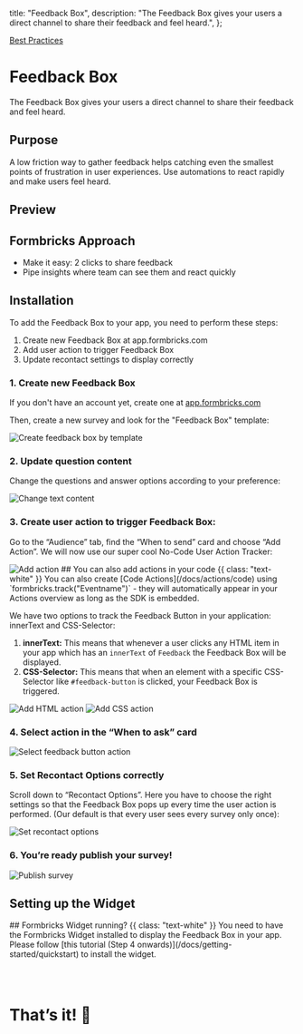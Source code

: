 

  title: "Feedback Box",
  description: "The Feedback Box gives your users a direct channel to share their feedback and feel heard.",
};

[Best Practices]()

# Feedback Box

The Feedback Box gives your users a direct channel to share their feedback and feel heard.

## Purpose

A low friction way to gather feedback helps catching even the smallest points of frustration in user experiences. Use automations to react rapidly and make users feel heard.

## Preview

<DemoPreview template="Feedback Box" />

## Formbricks Approach

- Make it easy: 2 clicks to share feedback
- Pipe insights where team can see them and react quickly

## Installation

To add the Feedback Box to your app, you need to perform these steps:

1. Create new Feedback Box at app.formbricks.com
2. Add user action to trigger Feedback Box
3. Update recontact settings to display correctly

### 1. Create new Feedback Box

If you don't have an account yet, create one at [app.formbricks.com](https://app.formbricks.com/auth/signup)

Then, create a new survey and look for the "Feedback Box" template:

<Image src={CreateFeedbackBox} alt="Create feedback box by template" quality="100" className="rounded-lg" />

### 2. Update question content

Change the questions and answer options according to your preference:

<Image src={ChangeTextContent} alt="Change text content" quality="100" className="rounded-lg" />

### 3. Create user action to trigger Feedback Box:

Go to the “Audience” tab, find the “When to send” card and choose “Add Action”. We will now use our super cool No-Code User Action Tracker:

<Image src={AddAction} alt="Add action" quality="100" className="rounded-lg" />

<Note>
  ## You can also add actions in your code {{ class: "text-white" }}
  You can also create [Code Actions](/docs/actions/code) using `formbricks.track("Eventname")` - they will automatically
  appear in your Actions overview as long as the SDK is embedded.
</Note>

We have two options to track the Feedback Button in your application: innerText and CSS-Selector:

1. **innerText:** This means that whenever a user clicks any HTML item in your app which has an `innerText` of `Feedback` the Feedback Box will be displayed.
2. **CSS-Selector:** This means that when an element with a specific CSS-Selector like `#feedback-button` is clicked, your Feedback Box is triggered.

<div className="grid grid-cols-2 space-x-2">
  <Image src={AddHTMLAction} alt="Add HTML action" quality="100" className="rounded-lg" />
  <Image src={AddCSSAction} alt="Add CSS action" quality="100" className="rounded-lg" />
</div>

### 4. Select action in the “When to ask” card

<Image src={SelectAction} alt="Select feedback button action" quality="100" className="rounded-lg" />

### 5. Set Recontact Options correctly

Scroll down to “Recontact Options”. Here you have to choose the right settings so that the Feedback Box pops up every time the user action is performed. (Our default is that every user sees every survey only once):

<Image src={RecontactOptions} alt="Set recontact options" quality="100" className="rounded-lg" />

### 6. You’re ready publish your survey!

<Image src={PublishSurvey} alt="Publish survey" quality="100" className="rounded-lg" />

## Setting up the Widget

<Note>
  ## Formbricks Widget running? {{ class: "text-white" }}
  You need to have the Formbricks Widget installed to display the Feedback Box in your app. Please follow [this
  tutorial (Step 4 onwards)](/docs/getting-started/quickstart) to install the widget.
</Note>

### &nbsp;

# That’s it! 🎉
